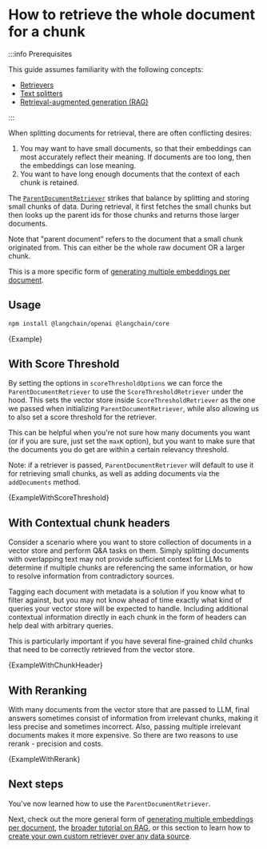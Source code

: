 
# How to retrieve the whole document for a chunk

:::info Prerequisites

This guide assumes familiarity with the following concepts:

- [Retrievers](/docs/concepts/retrievers)
- [Text splitters](/docs/concepts/text_splitters)
- [Retrieval-augmented generation (RAG)](/docs/tutorials/rag)

:::

When splitting documents for retrieval, there are often conflicting desires:

1. You may want to have small documents, so that their embeddings can most accurately reflect their meaning. If documents are too long, then the embeddings can lose meaning.
2. You want to have long enough documents that the context of each chunk is retained.

The [`ParentDocumentRetriever`](https://api.js.langchain.com/classes/langchain.retrievers_parent_document.ParentDocumentRetriever.html) strikes that balance by splitting and storing small chunks of data. During retrieval, it first fetches the small chunks but then looks up the parent ids for those chunks and returns those larger documents.

Note that "parent document" refers to the document that a small chunk originated from. This can either be the whole raw document OR a larger chunk.

This is a more specific form of [generating multiple embeddings per document](/docs/how_to/multi_vector).

## Usage


<IntegrationInstallTooltip></IntegrationInstallTooltip>

```bash npm2yarn
npm install @langchain/openai @langchain/core
```

<CodeBlock language="typescript">{Example}</CodeBlock>

## With Score Threshold

By setting the options in `scoreThresholdOptions` we can force the `ParentDocumentRetriever` to use the `ScoreThresholdRetriever` under the hood.
This sets the vector store inside `ScoreThresholdRetriever` as the one we passed when initializing `ParentDocumentRetriever`, while also allowing us to also set a score threshold for the retriever.

This can be helpful when you're not sure how many documents you want (or if you are sure, just set the `maxK` option), but you want to make sure that the documents you do get are within a certain relevancy threshold.

Note: if a retriever is passed, `ParentDocumentRetriever` will default to use it for retrieving small chunks, as well as adding documents via the `addDocuments` method.

<CodeBlock language="typescript">{ExampleWithScoreThreshold}</CodeBlock>

## With Contextual chunk headers

Consider a scenario where you want to store collection of documents in a vector store and perform Q&A tasks on them. Simply splitting documents with overlapping text may not provide sufficient context for LLMs to determine if multiple chunks are referencing the same information, or how to resolve information from contradictory sources.

Tagging each document with metadata is a solution if you know what to filter against, but you may not know ahead of time exactly what kind of queries your vector store will be expected to handle. Including additional contextual information directly in each chunk in the form of headers can help deal with arbitrary queries.

This is particularly important if you have several fine-grained child chunks that need to be correctly retrieved from the vector store.

<CodeBlock language="typescript">{ExampleWithChunkHeader}</CodeBlock>

## With Reranking

With many documents from the vector store that are passed to LLM, final answers sometimes consist of information from
irrelevant chunks, making it less precise and sometimes incorrect. Also, passing multiple irrelevant documents makes it
more expensive.
So there are two reasons to use rerank - precision and costs.

<CodeBlock language="typescript">{ExampleWithRerank}</CodeBlock>

## Next steps

You've now learned how to use the `ParentDocumentRetriever`.

Next, check out the more general form of [generating multiple embeddings per document](/docs/how_to/multi_vector), the [broader tutorial on RAG](/docs/tutorials/rag), or this section to learn how to
[create your own custom retriever over any data source](/docs/how_to/custom_retriever/).
